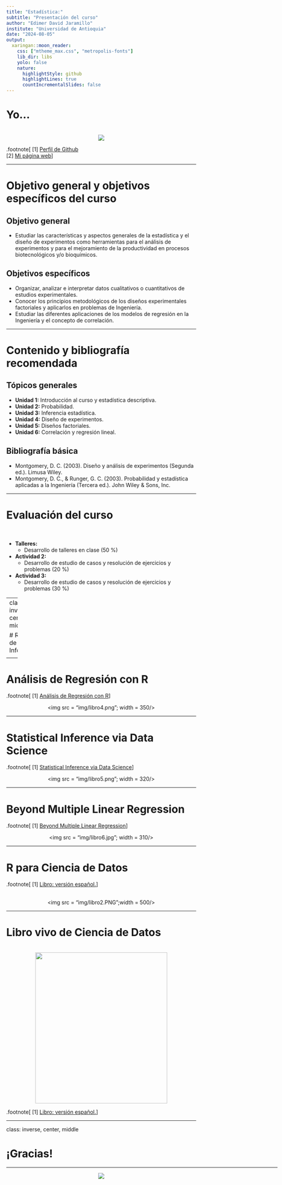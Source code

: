 ```yaml
---
title: "Estadística:"
subtitle: "Presentación del curso"
author: "Edimer David Jaramillo"
institute: "Universidad de Antioquia"
date: "2024-08-05"
output:
  xaringan::moon_reader:
    css: ["mtheme_max.css", "metropolis-fonts"]
    lib_dir: libs
    yolo: false
    nature:
      highlightStyle: github
      highlightLines: true
      countIncrementalSlides: false
---
```


# Yo...

<br>
<center>
<img src = "img/img17.PNG"/>
</center>

.footnote[
[1] [Perfil de Github](https://github.com/Edimer) <br>
[2] [Mi página web](https://edimer.github.io/)
]

---

# Objetivo general y objetivos específicos del curso

## Objetivo general

- Estudiar las características y aspectos generales de la estadística y el diseño de experimentos como herramientas para el análisis de experimentos y para el mejoramiento de la productividad en procesos biotecnológicos y/o bioquímicos. 

## Objetivos específicos

- Organizar, analizar e interpretar datos cualitativos o cuantitativos de estudios experimentales.
- Conocer los principios metodológicos de los diseños experimentales factoriales y aplicarlos en problemas de Ingeniería.
- Estudiar las diferentes aplicaciones de los modelos de regresión en la Ingeniería y el concepto de correlación.

---

# Contenido y bibliografía recomendada

## Tópicos generales

- **Unidad 1:** Introducción al curso y estadística descriptiva.
- **Unidad 2:** Probabilidad.
- **Unidad 3:** Inferencia estadística.
- **Unidad 4:** Diseño de experimentos.
- **Unidad 5:** Diseños factoriales.
- **Unidad 6:** Correlación y regresión lineal.

## Bibliografía básica

- Montgomery, D. C. (2003). Diseño y análisis de experimentos (Segunda ed.). Limusa Wiley.
- Montgomery, D. C., & Runger, G. C. (2003). Probabilidad y estadística aplicadas a la Ingeniería (Tercera ed.).
John Wiley & Sons, Inc.

---

# Evaluación del curso

<br>

- **Talleres:** 
  - Desarrollo de talleres en clase (50 %)
- **Actividad 2:** 
  - Desarrollo de estudio de casos y resolución de ejercicios y problemas (20 %)
- **Actividad 3:** 
  - Desarrollo de estudio de casos y resolución de ejercicios y problemas (30 %) 

---
class: inverse, center, middle

# Recursos de Información

<html><div style='float:left'></div><hr color='#EB811B' size=1px width=720px></html> 

---

# Análisis de Regresión con R

.footnote[
[1] [Análisis de Regresión con R](https://fhernanb.github.io/libro_regresion/)
]

<center>
<img src = "img/libro4.png"; width = 350/>
</center>

---

# Statistical Inference via Data Science

.footnote[
[1] [Statistical Inference via Data Science](https://moderndive.com/)
]

<center>
<img src = "img/libro5.png"; width = 320/>
</center>

---

# Beyond Multiple Linear Regression

.footnote[
[1] [Beyond Multiple Linear Regression](https://bookdown.org/roback/bookdown-BeyondMLR/)
]

<center>
<img src = "img/libro6.jpg"; width = 310/>
</center>

---

# R para Ciencia de Datos

.footnote[
[1] [Libro: versión español.](https://es.r4ds.hadley.nz/)
]

<br>
<center>
<img src = "img/libro2.PNG";width = 500/>
</center>

---

# Libro vivo de Ciencia de Datos

<br>
<center>
<img src = "img/libro3.PNG"width = 350; height = 400/>
</center>

.footnote[
[1] [Libro: versión español.](https://librovivodecienciadedatos.ai/)
]

---
class: inverse, center, middle

# ¡Gracias!

<html><div style='float:left'></div><hr color='#EB811B' size=1px width=720px></html> 

<center>
<img src="img/gracias.gif"/>
</center>


